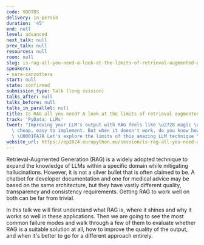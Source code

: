 ```yaml
---
code: VDDTBS
delivery: in-person
duration: '45'
end: null
level: advanced
next_talk: null
prev_talk: null
resources: null
room: null
slug: is-rag-all-you-need-a-look-at-the-limits-of-retrieval-augmented-generation
speakers:
- sara-zanzottera
start: null
state: confirmed
submission_type: Talk (long session)
talks_after: null
talks_before: null
talks_in_parallel: null
title: Is RAG all you need? A look at the limits of retrieval augmented generation
track: 'PyData: LLMs'
tweet: "Improving your LLM's output with RAG feels like \u2728 magic \u2728: effective,\
  \ cheap, easy to implement. But when it doesn't work, do you know how to fix it?\
  \ \U0001FA7A Let's explore the limits of this amazing LLM technique \U0001F9ED"
website_url: https://ep2024.europython.eu/session/is-rag-all-you-need-a-look-at-the-limits-of-retrieval-augmented-generation
---
```


Retrieval-Augmented Generation (RAG) is a widely adopted technique to expand the knowledge of LLMs within a specific domain while mitigating hallucinations. However, it is not a silver bullet that is often claimed to be. A chatbot for developer documentation and one for medical advice may be based on the same architecture, but they have vastly different quality, transparency and consistency requirements. Getting RAG to work well on both can be far from trivial.

In this talk we will first understand what RAG is, where it shines and why it works so well in these applications. Then we are going to see the most common failure modes and walk through a few of them to evaluate whether RAG is a suitable solution at all, how to improve the quality of the output, and when it's better to go for a different approach entirely.
